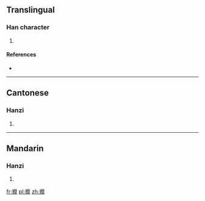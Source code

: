 ==Translingual==

===Han character===
{{Han char|rn=64|rad=手|as=19|sn=22|four=50011|canj=QICY,QIDY|ids=⿰扌靡}}

# {{defn|Han|sort=手19}}

====References====
* {{Han ref|kx=0464.110|dkj=13024|dj=0813.090|hdz=31991.030|uh=6520|ud=25888|bh=F6E1|bd=63201}}

----

==Cantonese==

===Hanzi===
{{yue-hanzi|jyut=[[mei4]]|y=mei4}}

# {{defn|lang=yue|sort=手19}}

----

==Mandarin==

===Hanzi===
{{cmn-hanzi|pin=[[mí]] ([[mi2]])|wg=mi<sup>2</sup>}}

# {{defn|lang=cmn|sort=手19}}

[[fr:攠]]
[[pl:攠]]
[[zh:攠]]